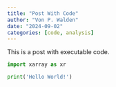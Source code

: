 ```yaml
---
title: "Post With Code"
author: "Von P. Walden"
date: "2024-09-02"
categories: [code, analysis]
---
```


This is a post with executable code.

```python
import xarray as xr

print('Hello World!')
```

